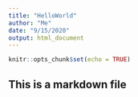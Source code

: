 ```yaml
---
title: "HelloWorld"
author: "Me"
date: "9/15/2020"
output: html_document
---
```


```r
knitr::opts_chunk$set(echo = TRUE)
```

## This is a markdown file